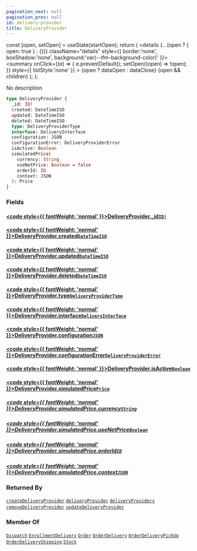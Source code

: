 ```yaml
---
pagination_next: null
pagination_prev: null
id: delivery-provider
title: DeliveryProvider
---
```









  const [open, setOpen] = useState(startOpen);
  return (
    <details {...(open ? { open: true } : {})} className="details" style={{ border:'none', boxShadow:'none', background:'var(--ifm-background-color)' }}>
      <summary
        onClick={(e) => {
          e.preventDefault();
          setOpen((open) => !open);
        }}
        style={{ listStyle:'none' }}
      >
      {open ? dataOpen : dataClose}
      </summary>
      {open && children}
    </details>
  );
};








No description


```graphql
type DeliveryProvider {
  _id: ID!
  created: DateTimeISO
  updated: DateTimeISO
  deleted: DateTimeISO
  type: DeliveryProviderType
  interface: DeliveryInterface
  configuration: JSON
  configurationError: DeliveryProviderError
  isActive: Boolean
  simulatedPrice(
    currency: String
    useNetPrice: Boolean = false
    orderId: ID
    context: JSON
  ): Price
}
```




### Fields

#### [<code style={{ fontWeight: 'normal' }}>DeliveryProvider.<b>_id</b></code>](#)<Bullet />[`ID!`](/schema/types/scalars/id.mdx) <Badge class="badge badge--secondary" text="non-null"/> <Badge class="badge badge--secondary" text="scalar"/> 



#### [<code style={{ fontWeight: 'normal' }}>DeliveryProvider.<b>created</b></code>](#)<Bullet />[`DateTimeISO`](/schema/types/scalars/date-time-iso.mdx) <Badge class="badge badge--secondary" text="scalar"/> 



#### [<code style={{ fontWeight: 'normal' }}>DeliveryProvider.<b>updated</b></code>](#)<Bullet />[`DateTimeISO`](/schema/types/scalars/date-time-iso.mdx) <Badge class="badge badge--secondary" text="scalar"/> 



#### [<code style={{ fontWeight: 'normal' }}>DeliveryProvider.<b>deleted</b></code>](#)<Bullet />[`DateTimeISO`](/schema/types/scalars/date-time-iso.mdx) <Badge class="badge badge--secondary" text="scalar"/> 



#### [<code style={{ fontWeight: 'normal' }}>DeliveryProvider.<b>type</b></code>](#)<Bullet />[`DeliveryProviderType`](/schema/types/enums/delivery-provider-type.mdx) <Badge class="badge badge--secondary" text="enum"/> 



#### [<code style={{ fontWeight: 'normal' }}>DeliveryProvider.<b>interface</b></code>](#)<Bullet />[`DeliveryInterface`](/schema/types/objects/delivery-interface.mdx) <Badge class="badge badge--secondary" text="object"/> 



#### [<code style={{ fontWeight: 'normal' }}>DeliveryProvider.<b>configuration</b></code>](#)<Bullet />[`JSON`](/schema/types/scalars/json.mdx) <Badge class="badge badge--secondary" text="scalar"/> 



#### [<code style={{ fontWeight: 'normal' }}>DeliveryProvider.<b>configurationError</b></code>](#)<Bullet />[`DeliveryProviderError`](/schema/types/enums/delivery-provider-error.mdx) <Badge class="badge badge--secondary" text="enum"/> 



#### [<code style={{ fontWeight: 'normal' }}>DeliveryProvider.<b>isActive</b></code>](#)<Bullet />[`Boolean`](/schema/types/scalars/boolean.mdx) <Badge class="badge badge--secondary" text="scalar"/> 



#### [<code style={{ fontWeight: 'normal' }}>DeliveryProvider.<b>simulatedPrice</b></code>](#)<Bullet />[`Price`](/schema/types/objects/price.mdx) <Badge class="badge badge--secondary" text="object"/> 

##### [<code style={{ fontWeight: 'normal' }}>DeliveryProvider.simulatedPrice.<b>currency</b></code>](#)<Bullet />[`String`](/schema/types/scalars/string.mdx) <Badge class="badge badge--secondary" text="scalar"/> 



##### [<code style={{ fontWeight: 'normal' }}>DeliveryProvider.simulatedPrice.<b>useNetPrice</b></code>](#)<Bullet />[`Boolean`](/schema/types/scalars/boolean.mdx) <Badge class="badge badge--secondary" text="scalar"/> 



##### [<code style={{ fontWeight: 'normal' }}>DeliveryProvider.simulatedPrice.<b>orderId</b></code>](#)<Bullet />[`ID`](/schema/types/scalars/id.mdx) <Badge class="badge badge--secondary" text="scalar"/> 



##### [<code style={{ fontWeight: 'normal' }}>DeliveryProvider.simulatedPrice.<b>context</b></code>](#)<Bullet />[`JSON`](/schema/types/scalars/json.mdx) <Badge class="badge badge--secondary" text="scalar"/> 







### Returned By

[`createDeliveryProvider`](/schema/operations/mutations/create-delivery-provider.mdx)  <Badge class="badge badge--secondary" text="mutation"/><Bullet />[`deliveryProvider`](/schema/operations/queries/delivery-provider.mdx)  <Badge class="badge badge--secondary" text="query"/><Bullet />[`deliveryProviders`](/schema/operations/queries/delivery-providers.mdx)  <Badge class="badge badge--secondary" text="query"/><Bullet />[`removeDeliveryProvider`](/schema/operations/mutations/remove-delivery-provider.mdx)  <Badge class="badge badge--secondary" text="mutation"/><Bullet />[`updateDeliveryProvider`](/schema/operations/mutations/update-delivery-provider.mdx)  <Badge class="badge badge--secondary" text="mutation"/>

### Member Of

[`Dispatch`](/schema/types/objects/dispatch.mdx)  <Badge class="badge badge--secondary" text="object"/><Bullet />[`EnrollmentDelivery`](/schema/types/objects/enrollment-delivery.mdx)  <Badge class="badge badge--secondary" text="object"/><Bullet />[`Order`](/schema/types/objects/order.mdx)  <Badge class="badge badge--secondary" text="object"/><Bullet />[`OrderDelivery`](/schema/types/interfaces/order-delivery.mdx)  <Badge class="badge badge--secondary" text="interface"/><Bullet />[`OrderDeliveryPickUp`](/schema/types/objects/order-delivery-pick-up.mdx)  <Badge class="badge badge--secondary" text="object"/><Bullet />[`OrderDeliveryShipping`](/schema/types/objects/order-delivery-shipping.mdx)  <Badge class="badge badge--secondary" text="object"/><Bullet />[`Stock`](/schema/types/objects/stock.mdx)  <Badge class="badge badge--secondary" text="object"/>

